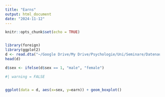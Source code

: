 ```yaml
---
title: "Earns"
output: html_document
date: "2024-11-12"
---
```


```r
knitr::opts_chunk$set(echo = TRUE)


library(foreign)
library(ggplot2)
d <- read.dta("~/Google Drive/My Drive/Psychologie/Uni/Seminare/Datenauswertung R/ARM_Data/earnings/heights.dta")
head(d)

d$sex <- ifelse(d$sex == 1, "male", "female")

```
```r
#| warning = FALSE


ggplot(data = d, aes(x=sex, y=earn)) + geom_boxplot()
```


